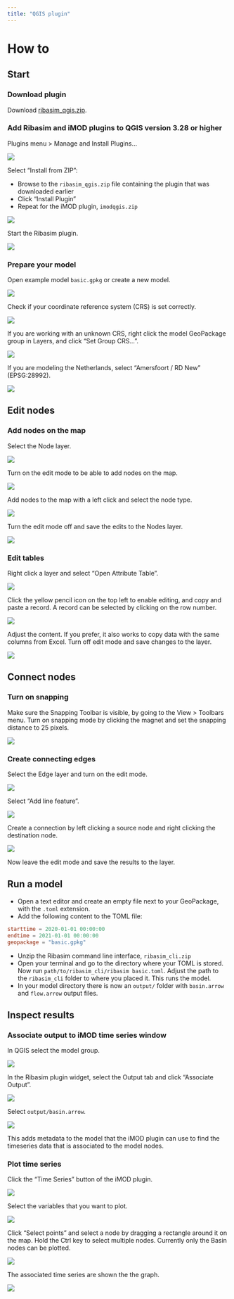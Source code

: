 ```yaml
---
title: "QGIS plugin"
---
```


# How to

## Start

### Download plugin

Download [ribasim_qgis.zip](https://ribasim.s3.eu-west-3.amazonaws.com/teamcity/Ribasim_Ribasim/BuildRibasimCliWindows/latest/ribasim_qgis.zip).

### Add Ribasim and iMOD plugins to QGIS version 3.28 or higher

Plugins menu > Manage and Install Plugins...

![](https://user-images.githubusercontent.com/4471859/224939069-9aae77ea-898f-442f-83b5-f2671c114956.png){fig-align="left"}

Select "Install from ZIP":

- Browse to the `ribasim_qgis.zip` file containing the plugin that was downloaded earlier
- Click "Install Plugin"
- Repeat for the iMOD plugin, `imodqgis.zip`

![](https://user-images.githubusercontent.com/4471859/224939080-7fec5db2-4417-4f7b-8e45-034d4cf4fd75.png){fig-align="left"}

Start the Ribasim plugin.

![](https://user-images.githubusercontent.com/4471859/224939101-228e068a-875b-4df2-98bb-6ee6a3830ddd.png){fig-align="left"}

### Prepare your model

Open example model `basic.gpkg` or create a new model.

![](https://user-images.githubusercontent.com/4471859/224939126-b38f0eed-2e89-4120-b541-5b8c31798c09.png){fig-align="left"}

Check if your coordinate reference system (CRS) is set correctly.

![](https://user-images.githubusercontent.com/4471859/224939143-19e9931e-da4b-4717-ba28-67a0f141dd40.png){fig-align="left"}

If you are working with an unknown CRS, right click the model GeoPackage group in Layers,
and click "Set Group CRS...".

![](https://user-images.githubusercontent.com/4471859/224939165-45807f16-2d3a-41b3-92a2-7fe0e86ae72b.png){fig-align="left"}

If you are modeling the Netherlands, select "Amersfoort / RD New" (EPSG:28992).

![](https://user-images.githubusercontent.com/4471859/224939182-3486ff0b-842b-4f98-a37e-ecd04f29aa7f.png){fig-align="left"}

## Edit nodes

### Add nodes on the map

Select the Node layer.

![](https://user-images.githubusercontent.com/4471859/224939204-2aa2ead2-a028-4673-b747-abeadd821ec8.png){fig-align="left"}

Turn on the edit mode to be able to add nodes on the map.

![](https://user-images.githubusercontent.com/4471859/224939223-66e232c0-748c-46f0-ba1b-8751a965f114.png){fig-align="left"}

Add nodes to the map with a left click and select the node type.

![](https://user-images.githubusercontent.com/4471859/224939237-67c1150b-15ec-4044-a02a-26a82f81da05.png){fig-align="left"}

Turn the edit mode off and save the edits to the Nodes layer.

![](https://user-images.githubusercontent.com/4471859/224946136-e37021d5-80c1-4d90-ac04-d0dbd96879f3.png){fig-align="left"}

### Edit tables

Right click a layer and select "Open Attribute Table".

![](https://user-images.githubusercontent.com/4471859/224939276-ca8f856d-3325-49a7-b457-78b09b81ac5e.png){fig-align="left"}

Click the yellow pencil icon on the top left to enable editing, and copy and paste a record.
A record can be selected by clicking on the row number.

![](https://user-images.githubusercontent.com/4471859/224939287-a8b9f351-9aea-4e3a-8417-3867cd40cda5.png){fig-align="left"}

Adjust the content. If you prefer, it also works to copy data with the same columns from
Excel. Turn off edit mode and save changes to the layer.

![](https://user-images.githubusercontent.com/4471859/224939297-4b0ca812-9618-4d25-ab7a-518bf1ca63e1.png){fig-align="left"}

## Connect nodes

### Turn on snapping

Make sure the Snapping Toolbar is visible, by going to the View > Toolbars menu. Turn on
snapping mode by clicking the magnet and set the snapping distance to 25 pixels.

![](https://user-images.githubusercontent.com/4471859/224939328-8359272a-30bb-4eb1-ab6c-968318ac3997.png){fig-align="left"}

### Create connecting edges

Select the Edge layer and turn on the edit mode.

![](https://user-images.githubusercontent.com/4471859/224939342-c6939331-a60d-4526-a350-3cddb122c62d.png){fig-align="left"}

Select "Add line feature".

![](https://user-images.githubusercontent.com/4471859/224939354-523cac79-dcd5-4c43-ab5a-db7672fb743e.png){fig-align="left"}

Create a connection by left clicking a source node and right clicking the destination node.

![](https://user-images.githubusercontent.com/4471859/224939363-88716d43-0536-499d-adb8-2fb4223c0f87.png){fig-align="left"}

Now leave the edit mode and save the results to the layer.

## Run a model

- Open a text editor and create an empty file next to your GeoPackage, with the `.toml`
  extension.
- Add the following content to the TOML file:
```.TOML
starttime = 2020-01-01 00:00:00
endtime = 2021-01-01 00:00:00
geopackage = "basic.gpkg"
```
- Unzip the Ribasim command line interface, `ribasim_cli.zip`
- Open your terminal and go to the directory where your TOML is stored. Now run
  `path/to/ribasim_cli/ribasim basic.toml`. Adjust the path to the `ribasim_cli` folder to
  where you placed it. This runs the model.
- In your model directory there is now an `output/` folder with `basin.arrow` and
  `flow.arrow` output files.

## Inspect results

### Associate output to iMOD time series window

In QGIS select the model group.

![](https://user-images.githubusercontent.com/4471859/224939378-a026aec7-419d-4e6e-8b20-df80aa415659.png){fig-align="left"}

In the Ribasim plugin widget, select the Output tab and click "Associate Output".

![](https://user-images.githubusercontent.com/4471859/224939389-17add58d-6701-49c5-a23a-ce367572d9cd.png){fig-align="left"}

Select `output/basin.arrow`.

![](https://user-images.githubusercontent.com/4471859/224939408-5c291840-90a4-4efa-a2f0-4fb5986b8779.png){fig-align="left"}

This adds metadata to the model that the iMOD plugin can use to find the timeseries data
that is associated to the model nodes.

### Plot time series

Click the "Time Series" button of the iMOD plugin.

![](https://user-images.githubusercontent.com/4471859/224939424-ec4c77ff-3d6b-4635-b407-ef18376587e9.png){fig-align="left"}

Select the variables that you want to plot.

![](https://user-images.githubusercontent.com/4471859/224939436-a9643b68-dff0-49c3-899d-6ba13d9a6d52.png){fig-align="left"}

Click "Select points" and select a node by dragging a rectangle around it on the map.
Hold the Ctrl key to select multiple nodes. Currently only the Basin nodes can be plotted.

![](https://user-images.githubusercontent.com/4471859/224939450-e369791d-3229-4621-87b0-7e1d34d0514d.png){fig-align="left"}

The associated time series are shown the the graph.

![](https://user-images.githubusercontent.com/4471859/224939471-85a23936-6eb6-4a80-a5b7-8c9a55ddc7f7.png){fig-align="left"}
